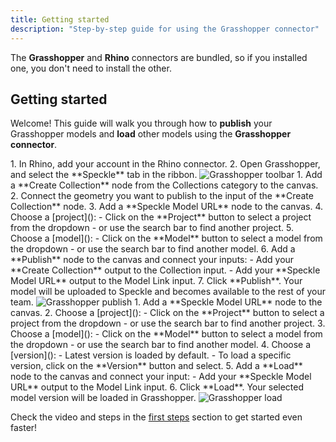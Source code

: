 ```yaml
---
title: Getting started  
description: "Step-by-step guide for using the Grasshopper connector"
---
```



<Versions
  app="Grasshopper"
  versions="Rhino 7 & 8, works on Windows only."
/>

<Tip> The **Grasshopper** and **Rhino** connectors are bundled, so if you installed one, you don't need to install the other.</Tip>

## Getting started

Welcome! This guide will walk you through how to **publish** your Grasshopper models and **load** other models using the **Grasshopper connector**.


<BeforeYouBegin app="Grasshopper" />

<Steps>
  <Step title="Open the Grasshopper connector">
    1. In Rhino, add your account in the Rhino connector.
    2. Open Grasshopper, and select the **Speckle** tab in the ribbon.
    <Frame>
     <img src="/images/connectors/grasshopper_toolbar.jpg" alt="Grasshopper toolbar" />
    </Frame>
  </Step>

  <Step title="Publish to Speckle">
    1. Add a **Create Collection** node from the Collections category to the canvas.
    2. Connect the geometry you want to publish to the input of the **Create Collection** node.
    3. Add a **Speckle Model URL** node to the canvas.
    4. Choose a [project]():
        - Click on the **Project** button to select a project from the dropdown
        - or use the search bar to find another project. 
    5. Choose a [model]():
        - Click on the **Model** button to select a model from the dropdown
        - or use the search bar to find another model. 
    6. Add a **Publish** node to the canvas and connect your inputs:
        - Add your **Create Collection** output to the Collection input.
        - Add your **Speckle Model URL** output to the Model Link input.
    7. Click **Publish**.
    Your model will be uploaded to Speckle and becomes available to the rest of your team.
    <Frame title="Publish">
    <img src="/images/connectors/grasshopper_publish.jpg" alt="Grasshopper publish" />
    </Frame>
  </Step>


  <Step title="Load from Speckle">
    1. Add a **Speckle Model URL** node to the canvas.
    2. Choose a [project]():
        - Click on the **Project** button to select a project from the dropdown
        - or use the search bar to find another project. 
    3. Choose a [model]():
        - Click on the **Model** button to select a model from the dropdown
        - or use the search bar to find another model. 
    4. Choose a [version]():
        - Latest version is loaded by default.
        - To load a specific version, click on the **Version** button and select. 
    5. Add a **Load** node to the canvas and connect your input:
        - Add your **Speckle Model URL** output to the Model Link input.
    6. Click **Load**.
    Your selected model version will be loaded in Grasshopper.
    <Frame>
    <img src="/images/connectors/grasshopper_load.jpg" alt="Grasshopper load" />
    </Frame>
  </Step>

</Steps>

<Tip> Check the video and steps in the [first steps](/get-started/quickstart.mdx) section to get started even faster!</Tip>


<ConnectorConclusion connector="Grasshopper" actions="publish and load" />


<LearnMore />
